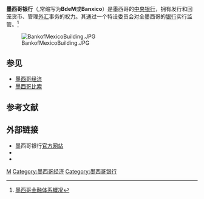 {{Infobox Central bank
|bank_name_in_local = Banco de México<small>{{es icon}}</small>
|image_1 = Logobm.svg
|image_title_1 = ''行徽''
|image_2 = Banco de Mexico.jpg
|image_title_2 = ''银行总部大门''
|headquarters = {{flag|Mexico}} [[墨西哥城|墨西哥城]]<ref name="地址">{{Cite web |url =http://www.banxico.org.mx/acerca-del-banco-de-mexico/about-banco-mexico-.html |title =Legal address |author = |date = |publisher ='''''Banco de México''''' |language =en |accessdate =2015-05-19 |quote = |archive-date =2018-07-23 |archive-url =https://web.archive.org/web/20180723162650/http://www.banxico.org.mx/acerca-del-banco-de-mexico/about-banco-mexico-.html |dead-url =no }}</ref>
| coordinates    ={{coord|19.434893|N|99.140427|W|region:MX_type:landmark|display=inline,title}}
|established = 1925年9月1日<ref name="Historical">{{Cite web |url=http://www.banxico.org.mx/acerca-del-banco-de-mexico/historical-outline.html |title=Background （Historical outline） |accessdate=2015-05-19 |publisher='''''Banco de México''''' |pages= |language=en |doi= |quote=Banco de México, which was created on September 1, 1925 |archive-date=2018-08-01 |archive-url=https://web.archive.org/web/20180801073747/http://www.banxico.org.mx/acerca-del-banco-de-mexico/historical-outline.html |dead-url=no }}</ref>
| ownership     = 
|president = {{link-en|阿古斯丁·卡斯滕斯|Agustín Carstens}}<ref name="hangzhang">{{Cite web|url=http://www.banxico.org.mx/acerca-del-banco-de-mexico/junta-de-gobierno/%7BD51F01E6-E0AE-681D-233A-C369CAD3103E%7D.pdf|format=pdf|title=Agustín Guillermo Carstens Carstens|accessdate=2015-05-19|publisher='''''Banco de México'''''|pages=|language=en|doi=|quote=|deadurl=yes|archiveurl=https://web.archive.org/web/20150414185523/http://www.banxico.org.mx/acerca-del-banco-de-mexico/junta-de-gobierno/%7BD51F01E6-E0AE-681D-233A-C369CAD3103E%7D.pdf|archivedate=2015-04-14}}</ref><br>（Agustín Carstens）<br>(任期：2010年1月1日-2015年12月31日)
|leader_title = 行长
|bank_of = {{flag|Mexico}}
|currency = [[墨西哥比索|墨西哥比索]]
|currency_iso = MXN
|reserves =2002亿[[美元|美元]]<ref name="chubei">{{Cite web|url = https://www.cia.gov/library/publications/the-world-factbook/rankorder/2188rank.html|accessdate = 2015-05-19|title = RESERVES OF FOREIGN EXCHANGE AND GOLD|author = |date = |publisher = '''''The World Factbook'''''|language = en|archiveurl = https://web.archive.org/web/20070613005020/https://www.cia.gov/library/publications/the-world-factbook/rankorder/2188rank.html|archivedate = 2007-06-13|quote = |dead-url = no}}</ref><br>（截至2014年12月31日）
|borrowing_rate = 3.0%<ref name="利率">{{Cite web |url=http://www.banxico.org.mx/SieInternet/consultarDirectorioInternetAction.do?accion=consultarCuadroAnalitico&idCuadro=CA51&sectorDescripcion=Precios&locale=en |format= |title=REPRESENTATIVE INTEREST RATES （Annual percent） |accessdate=2015-05-20 |publisher='''''Banco de México''''' |pages= |language=en |doi= |quote=Last observation  05/19/2015  3.00%  . |archive-date=2020-09-19 |archive-url=https://web.archive.org/web/20200919031951/https://www.banxico.org.mx/SieInternet/consultarDirectorioInternetAction.do?accion=consultarCuadroAnalitico&idCuadro=CA51&sectorDescripcion=Precios&locale=en |dead-url=no }}</ref>
|deposit_rate =
|website = [http://www.banxico.org.mx/ www.banxico.org.mx]
|preceded = 
|succeeded =
|footnotes =
}}

'''墨西哥银行'''（{{lang-es|Banco de México}},常缩写为'''BdeM'''或'''Banxico'''）是墨西哥的[[中央银行|中央银行]]，拥有发行和回笼货币、管理[[外汇|外汇]]事务的权力。其通过一个特设委员会对全墨西哥的[[银行|银行]]实行监管。<ref>[http://www.catis.org.cn/E_ReadNews.asp?NewsID=2338 墨西哥金融体系概况]{{dead link|date=2017年12月 |bot=InternetArchiveBot |fix-attempted=yes }}</ref>

[[File:BankofMexicoBuilding.JPG|thumb]]


==参见==
*[[墨西哥经济|墨西哥经济]]
*[[墨西哥比索|墨西哥比索]]

==参考文献==
{{reflist}}

==外部链接==
{{Commons category|Bank of Mexico building, Mexico City|墨西哥银行大楼}}
*墨西哥银行[http://www.banxico.org.mx/ 官方网站] {{Wayback|url=http://www.banxico.org.mx/ |date=20140123020650 }}
*{{Twitter|Banxico}}
*{{Facebook|DivulgacionBanxico}}

{{Central banks}}
{{normdaten}}
[[Category:中央银行|M]]
[[Category:墨西哥经济|Category:墨西哥经济]]
[[Category:墨西哥银行|Category:墨西哥银行]]